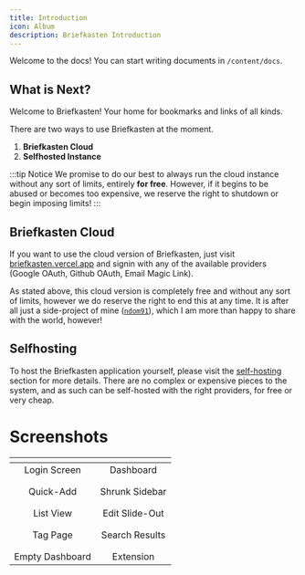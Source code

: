 ```yaml
---
title: Introduction
icon: Album
description: Briefkasten Introduction
---
```



Welcome to the docs! You can start writing documents in `/content/docs`.

## What is Next?

<Cards>
  <Card title="Learn more about Next.js" href="https://nextjs.org/docs" />
  <Card title="Learn more about Fumadocs" href="https://fumadocs.vercel.app" />
</Cards>

Welcome to Briefkasten! Your home for bookmarks and links of all kinds.

There are two ways to use Briefkasten at the moment.

1. **Briefkasten Cloud**
2. **Selfhosted Instance**

:::tip Notice
We promise to do our best to always run the cloud instance without any sort of limits, entirely **for free**. However, if it begins to be abused or becomes too expensive, we reserve the right to shutdown or begin imposing limits!
:::

## Briefkasten Cloud

If you want to use the cloud version of Briefkasten, just visit [briefkasten.vercel.app](https://briefkasten.vercel.app) and signin with any of the available providers (Google OAuth, Github OAuth, Email Magic Link).

As stated above, this cloud version is completely free and without any sort of limits, however we do reserve the right to end this at any time. It is after all just a side-project of mine ([`ndom91`](https://ndo.dev)), which I am more than happy to share with the world, however!

## Selfhosting

To host the Briefkasten application yourself, please visit the [self-hosting](/docs/self-hosting) section for more details. There are no complex or expensive pieces to the system, and as such can be self-hosted with the right providers, for free or very cheap.

# Screenshots

| <ImageZoom src={app0} /> |       <ImageZoom src={app1} />       |
| :-------------------------------------------------: | :-------------------------------------------------------------: |
|                    Login Screen                     |                            Dashboard                            |
|                                                     |                                                                 |
| <ImageZoom src={app2} /> |       <ImageZoom src={app3} />       |
|                      Quick-Add                      |                         Shrunk Sidebar                          |
|                                                     |                                                                 |
| <ImageZoom src={app4} /> |       <ImageZoom src={app5} />       |
|                      List View                      |                         Edit Slide-Out                          |
|                                                     |                                                                 |
| <ImageZoom src={app6} /> |       <ImageZoom src={app7} />       |
|                      Tag Page                       |                         Search Results                          |
|                                                     |                                                                 |
| <ImageZoom src={app8} /> | <ImageZoom src={extension1} /> |
|                   Empty Dashboard                   |                            Extension                            |
